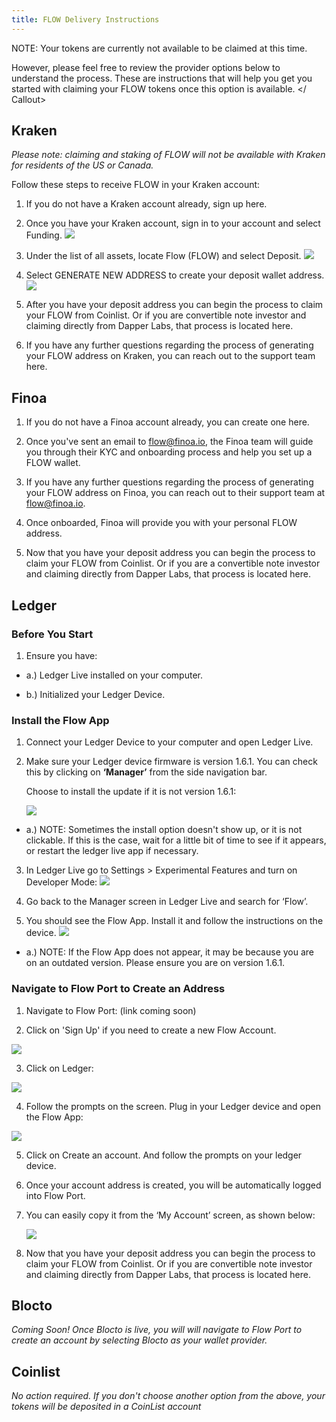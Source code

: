 ```yaml
---
title: FLOW Delivery Instructions 
---
```

<Callout type="warning">
NOTE: Your tokens are currently not available to be claimed at this time. 

However, please feel free to review the provider options below to understand the process. These are instructions that will help you get you started with claiming your FLOW tokens once this option is available.
</ Callout>

## Kraken

*Please note: claiming and staking of FLOW will not be available with Kraken for residents of the US or Canada.*

Follow these steps to receive FLOW in your Kraken account:

1. If you do not have a Kraken account already, sign up here.

2. Once you have your Kraken account, sign in to your account and select Funding.
   ![](https://storage.googleapis.com/flow-resources/documentation-assets/token%20delivery%20assets/kraken_1.png)

3. Under the list of all assets, locate Flow (FLOW) and select Deposit.
   ![](https://storage.googleapis.com/flow-resources/documentation-assets/token%20delivery%20assets/Kraken2.png)

4. Select GENERATE NEW ADDRESS to create your deposit wallet address.
   ![](https://storage.googleapis.com/flow-resources/documentation-assets/token%20delivery%20assets/Kraken3.png)

5. After you have your deposit address you can begin the process to claim your FLOW from Coinlist. Or if you are convertible note investor and claiming directly from Dapper Labs, that process is located here.

6. If you have any further questions regarding the process of generating your FLOW address on Kraken, you can reach out to the support team here.

## Finoa

1. If you do not have a Finoa account already, you can create one here.

2. Once you've sent an email to [flow@finoa.io](mailto:flow@finoa.io), the Finoa team will guide you through their KYC and onboarding process and help you set up a FLOW wallet.

3. If you have any further questions regarding the process of generating your FLOW address on Finoa, you can reach out to their support team at [flow@finoa.io](mailto:flow@finoa.io).

4. Once onboarded, Finoa will provide you with your personal FLOW address. 

5. Now that you have your deposit address you can begin the process to claim your FLOW from Coinlist. Or if you are a convertible note investor and claiming directly from Dapper Labs, that process is located here.

## Ledger

### Before You Start

 1. Ensure you have:

   - a.) Ledger Live installed on your computer.

   - b.) Initialized your Ledger Device.

### Install the Flow App

 1. Connect your Ledger Device to your computer and open Ledger Live.

 2. Make sure your Ledger device firmware is version 1.6.1. You can check this by clicking on **‘Manager’** from the side navigation bar.

    Choose to install the update if it is not version 1.6.1:

    ![](https://storage.googleapis.com/flow-resources/documentation-assets/token%20delivery%20assets/Ledger%20Up%20to%20Date.png)
   - a.) NOTE: Sometimes the install option doesn't show up, or it is not clickable. If this is the case, wait for a little bit of time to see if it appears, or restart the ledger live app if necessary.

 3. In Ledger Live go to Settings > Experimental Features and turn on Developer Mode:
  ![]( https://storage.googleapis.com/flow-resources/documentation-assets/token%20delivery%20assets/Ledger%20Dev%20Mode.png)

 4. Go back to the Manager screen in Ledger Live and search for ‘Flow’.

 5. You should see the Flow App. Install it and follow the instructions on the device.
  ![](https://storage.googleapis.com/flow-resources/documentation-assets/token%20delivery%20assets/LedgerLive%20Flow%20App.png)

   - a.) NOTE: If the Flow App does not appear, it may be because you are on an outdated version. Please ensure you are on version 1.6.1.

### Navigate to Flow Port to Create an Address

 1. Navigate to Flow Port: (link coming soon)

 2. Click on 'Sign Up' if you need to create a new Flow Account.

   ![](https://storage.googleapis.com/flow-resources/documentation-assets/token%20delivery%20assets/FlowPort%20SignUp.png)

 3. Click on Ledger:

   ![](https://storage.googleapis.com/flow-resources/documentation-assets/token%20delivery%20assets/FlowPort%20WalletSelection.png)

 4. Follow the prompts on the screen. Plug in your Ledger device and open the Flow App:

   ![](https://storage.googleapis.com/flow-resources/documentation-assets/token%20delivery%20assets/FlowPort%20Ledger%20Selection.png)

 5. Click on Create an account. And follow the prompts on your ledger device.

 6. Once your account address is created, you will be automatically logged into Flow Port.

 7. You can easily copy it from the ‘My Account’ screen, as shown below:

    ![](https://storage.googleapis.com/flow-resources/documentation-assets/token%20delivery%20assets/FlowPort%20MyAccount.png)

 8. Now that you have your deposit address you can begin the process to claim your FLOW from Coinlist. Or if you are convertible note investor and claiming directly from Dapper Labs, that process is located here.


## Blocto
*Coming Soon! Once Blocto is live, you will will navigate to Flow Port to create an account by selecting Blocto as your wallet provider.*


## Coinlist

*No action required. If you don't choose another option from the above, your tokens will be deposited in a CoinList account* 
